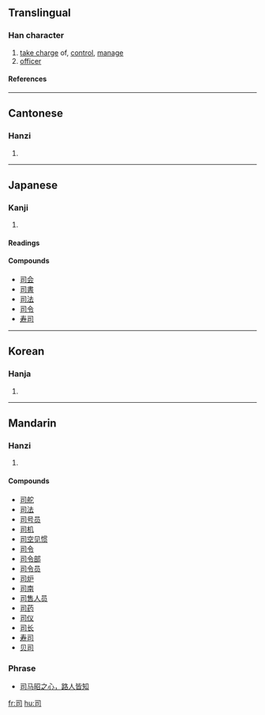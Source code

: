 ==Translingual==
===Han character===
{{Han char|rad=口|as=02|sn=5|four=1762<sub>0</sub>|canj=尸一口 (SMR)}}
# [[take charge]] of, [[control]], [[manage]]
# [[officer]]
====References====
{{Han ref|kx=0174.030|dkj=03257|dj=0385.080|hdz=10572.080|uh=53F8|ud=21496|bh=A571|bd=42353}}
----
==Cantonese==
===Hanzi===
{{yue-hanzi|jyut=|y=si1}}
# {{defn|Cantonese}}
----
==Japanese==
===Kanji===
{{ja-kanji|grade=|rs=口02}}
# {{defn|Japanese}} 
====Readings====
{{ja-readings|on=[[し]] (shi)|kun=[[つかさどる]] (tsukasadoru), [[つかさ]] (tsukasa)}}

====Compounds====
*[[司会]]
*[[司書]]
*[[司法]]
*[[司令]]
*[[寿司]]
----
==Korean==
===Hanja===
{{ko-hanja|hangeul=[[사]]|rv=sa|mr=sa}}
# {{defn|Korean}}
----
==Mandarin==
===Hanzi===
{{cmn-hanzi|pin=[[sī]] (si1), [[yù]] (yu4)|wg=ssu<sup>1</sup>, yü<sup>4</sup>}}
# {{defn|Mandarin}}

====Compounds====
*[[司舵]]
*[[司法]]
*[[司号员]]
*[[司机]]
*[[司空见惯]]
*[[司令]]
*[[司令部]]
*[[司令员]]
*[[司炉]]
*[[司南]]
*[[司售人员]]
*[[司药]]
*[[司仪]]
*[[司长]]
*[[寿司]]
*[[贝司]]

===Phrase===
*[[司马昭之心，路人皆知]]

[[fr:司]]
[[hu:司]]